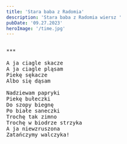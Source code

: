 ```yaml
---
title: 'Stara baba z Radomia'
description: 'Stara baba z Radomia wiersz '
pubDate: '09.27.2023'
heroImage: '/time.jpg'
---
```

<pre>

***
  
A ja ciagle skacze 
A ja ciagle pląsam
Piekę sękacze 
Albo się dąsam

Nadziewam papryki 
Piekę bułeczki
Do szopy biegnę 
Po białe saneczki
Trochę tak zimno
Trochę w biodrze strzyka
A ja niewzruszona
Zatańczymy walczyka!


</pre>
